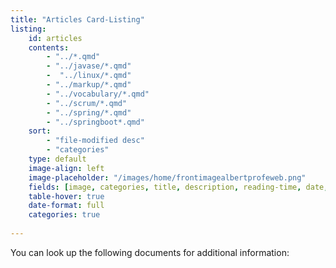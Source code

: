 ```yaml
---
title: "Articles Card-Listing"
listing:
    id: articles
    contents:
        - "../*.qmd"
        - "../javase/*.qmd"
        -  "../linux/*.qmd"
        - "../markup/*.qmd"
        - "../vocabulary/*.qmd"
        - "../scrum/*.qmd"
        - "../spring/*.qmd"
        - "../springboot*.qmd" 
    sort:
        - "file-modified desc"
        - "categories"
    type: default
    image-align: left
    image-placeholder: "/images/home/frontimagealbertprofeweb.png"
    fields: [image, categories, title, description, reading-time, date, author, file-modified]
    table-hover: true
    date-format: full
    categories: true
    
---
```


You can look up the following documents for additional information: